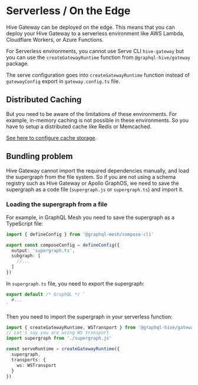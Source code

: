 
# Serverless / On the Edge

Hive Gateway can be deployed on the edge. This means that you can deploy your Hive Gateway to a
serverless environment like AWS Lambda, Cloudflare Workers, or Azure Functions.

For Serverless environments, you cannot use Serve CLI `hive-gateway` but you can use the
`createGatewayRuntime` function from `@graphql-hive/gateway` package.

The serve configuration goes into `createGatewayRuntime` function instead of `gatewayConfig` export
in `gateway.config.ts` file.

## Distributed Caching

But you need to be aware of the limitations of these environments. For example, in-memory caching is
not possible in these environments. So you have to setup a distributed cache like Redis or
Memcached.

[See here to configure cache storage](/docs/gateway/features/performance).

## Bundling problem

Hive Gateway cannot import the required dependencies manually, and load the supergraph from the file
system. So if you are not using a schema registry such as Hive Gateway or Apollo GraphOS, we need to
save the supergraph as a code file (`supergraph.js` or `supergraph.ts`) and import it.

### Loading the supergraph from a file

For example, in GraphQL Mesh you need to save the supergraph as a TypeScript file:

```ts filename="gateway.config.ts"
import { defineConfig } from '@graphql-mesh/compose-cli'

export const composeConfig = defineConfig({
  output: 'supergraph.ts',
  subgraph: [
    //...
  ]
})
```

In `supergraph.ts` file, you need to export the supergraph:

```ts
export default /* GraphQL */ `
  #...
`
```

Then you need to import the supergraph in your serverless function:

```ts
import { createGatewayRuntime, WSTransport } from '@graphql-hive/gateway'
// Let's say you are using WS transport
import supergraph from './supergraph.js'

const serveRuntime = createGatewayRuntime({
  supergraph,
  transports: {
    ws: WSTransport
  }
})
```
